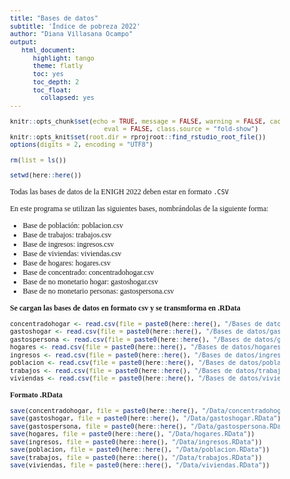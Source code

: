 ```yaml
---
title: "Bases de datos"
subtitle: 'Índice de pobreza 2022'
author: "Diana Villasana Ocampo"
output:
   html_document:
      highlight: tango
      theme: flatly
      toc: yes
      toc_depth: 2
      toc_float:
        collapsed: yes
---
```


\usepackage{color}

```{=html}
<style>
code.r{
  font-size: 10px;
}
pre {
  font-size: 12px
}
</style>

<style>
body {
text-align: justify;
font-style: normal;
font-family: "Montserrat";
font-size: 12px
}
h1.title {
  font-size: 40px;
  color: #000D3B;
}
h1 {
  color: #B6854D;
}
h2 {
  color: #172984;
}
h3 {
  color: #172984;
}
</style>
```

```{=html}
<style>
.nav>li>a {
    position: relative;
    display: block;
    padding: 10px 15px;
    color: #0A2687;
}
.nav-pills>li.active>a, .nav-pills>li.active>a:hover, .nav-pills>li.active>a:focus {
    color: #ffffff;
    background-color: #09C2BC;
}
</style>
```

```r
knitr::opts_chunk$set(echo = TRUE, message = FALSE, warning = FALSE, cache = FALSE, cache.lazy = FALSE, 
                         eval = FALSE, class.source = "fold-show")
knitr::opts_knit$set(root.dir = rprojroot::find_rstudio_root_file())
options(digits = 2, encoding = "UTF8")
```   
 

```r
rm(list = ls())
```

```r
setwd(here::here())
```


Todas las bases de datos de la ENIGH 2022 deben estar en formato `.CSV`   

En este programa se utilizan las siguientes bases, nombrándolas de la siguiente forma:

- Base de población: poblacion.csv  
- Base de trabajos: trabajos.csv  
- Base de ingresos: ingresos.csv  
- Base de viviendas: viviendas.csv   
- Base de hogares: hogares.csv   
- Base de concentrado: concentradohogar.csv   
- Base de no monetario hogar: gastoshogar.csv   
- Base de no monetario personas: gastospersona.csv   


**Se cargan las bases de datos en formato csv y se transmforma en .RData**

```r
concentradohogar <- read.csv(file = paste0(here::here(), "/Bases de datos/concentradohogar.csv"))
gastoshogar <- read.csv(file = paste0(here::here(), "/Bases de datos/gastoshogar.csv"))
gastospersona <- read.csv(file = paste0(here::here(), "/Bases de datos/gastospersona.csv"))
hogares <- read.csv(file = paste0(here::here(), "/Bases de datos/hogares.csv"))
ingresos <- read.csv(file = paste0(here::here(), "/Bases de datos/ingresos.csv"))
poblacion <- read.csv(file = paste0(here::here(), "/Bases de datos/poblacion.csv"))
trabajos <- read.csv(file = paste0(here::here(), "/Bases de datos/trabajos.csv"))
viviendas <- read.csv(file = paste0(here::here(), "/Bases de datos/viviendas.csv"))
```


**Formato .RData**

```r
save(concentradohogar, file = paste0(here::here(), "/Data/concentradohogar.RData"))
save(gastoshogar, file = paste0(here::here(), "/Data/gastoshogar.RData"))
save(gastospersona, file = paste0(here::here(), "/Data/gastospersona.RData"))
save(hogares, file = paste0(here::here(), "/Data/hogares.RData"))
save(ingresos, file = paste0(here::here(), "/Data/ingresos.RData"))
save(poblacion, file = paste0(here::here(), "/Data/poblacion.RData"))
save(trabajos, file = paste0(here::here(), "/Data/trabajos.RData"))
save(viviendas, file = paste0(here::here(), "/Data/viviendas.RData"))
```


